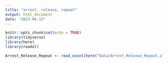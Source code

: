 ```yaml
---
title: "arrest, release, repeat"
output: html_document
date: "2023-04-13"
---
```


```r
knitr::opts_chunk$set(echo = TRUE)
library(tidyverse)
library(here)
library(readxl)
```

```r
Arrest_Release_Repeat <- read_excel(here("Data/Arrest_Release_Repeat.xlsx"))
```

